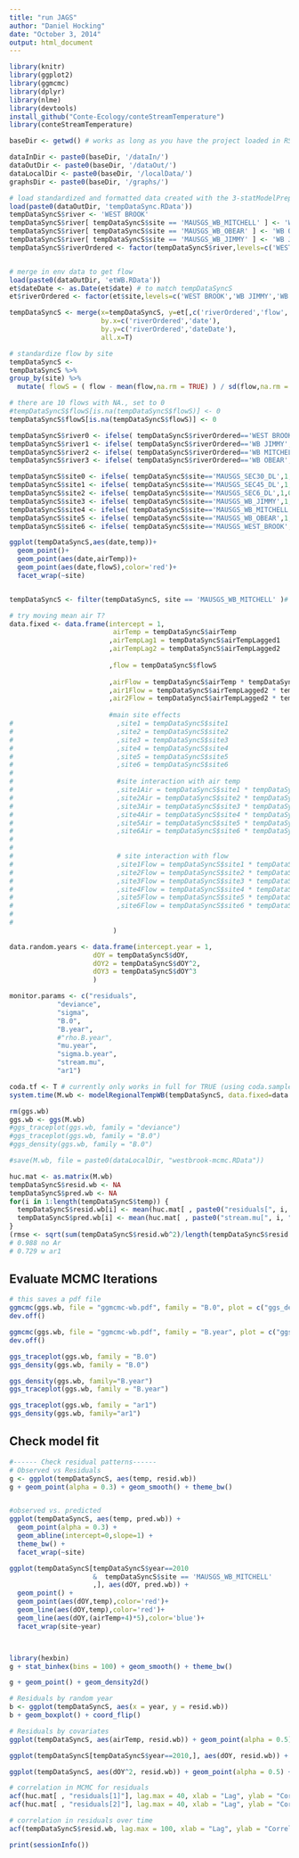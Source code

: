 ```yaml
---
title: "run JAGS"
author: "Daniel Hocking"
date: "October 3, 2014"
output: html_document
---
```


```r
library(knitr)
library(ggplot2)
library(ggmcmc)
library(dplyr)
library(nlme)
library(devtools)
install_github("Conte-Ecology/conteStreamTemperature")
library(conteStreamTemperature)

baseDir <- getwd() # works as long as you have the project loaded in RStudio - does not work for kniting

dataInDir <- paste0(baseDir, '/dataIn/')
dataOutDir <- paste0(baseDir, '/dataOut/')
dataLocalDir <- paste0(baseDir, '/localData/')
graphsDir <- paste0(baseDir, '/graphs/')

# load standardized and formatted data created with the 3-statModelPrep.Rmd script
load(paste0(dataOutDir, 'tempDataSync.RData'))
tempDataSyncS$river <- 'WEST BROOK'
tempDataSyncS$river[ tempDataSyncS$site == 'MAUSGS_WB_MITCHELL' ] <- 'WB MITCHELL' 
tempDataSyncS$river[ tempDataSyncS$site == 'MAUSGS_WB_OBEAR' ] <- 'WB OBEAR' 
tempDataSyncS$river[ tempDataSyncS$site == 'MAUSGS_WB_JIMMY' ] <- 'WB JIMMY' 
tempDataSyncS$riverOrdered <- factor(tempDataSyncS$river,levels=c('WEST BROOK','WB JIMMY','WB MITCHELL','WB OBEAR'), ordered=T)


# merge in env data to get flow
load(paste0(dataOutDir, 'etWB.RData'))
et$dateDate <- as.Date(et$date) # to match tempDataSyncS
et$riverOrdered <- factor(et$site,levels=c('WEST BROOK','WB JIMMY','WB MITCHELL','WB OBEAR'), ordered=T)

tempDataSyncS <- merge(x=tempDataSyncS, y=et[,c('riverOrdered','flow','dateDate')], 
                       by.x=c('riverOrdered','date'),
                       by.y=c('riverOrdered','dateDate'),
                       all.x=T)

# standardize flow by site
tempDataSyncS <- 
tempDataSyncS %>%
group_by(site) %>%
  mutate( flowS = ( flow - mean(flow,na.rm = TRUE) ) / sd(flow,na.rm = TRUE) )

# there are 10 flows with NA., set to 0
#tempDataSyncS$flowS[is.na(tempDataSyncS$flowS)] <- 0
tempDataSyncS$flowS[is.na(tempDataSyncS$flowS)] <- 0
```

```r

tempDataSyncS$river0 <- ifelse( tempDataSyncS$riverOrdered=='WEST BROOK',1,0 ) # not really needed
tempDataSyncS$river1 <- ifelse( tempDataSyncS$riverOrdered=='WB JIMMY',1,0 )
tempDataSyncS$river2 <- ifelse( tempDataSyncS$riverOrdered=='WB MITCHELL',1,0 )
tempDataSyncS$river3 <- ifelse( tempDataSyncS$riverOrdered=='WB OBEAR',1,0 )

tempDataSyncS$site0 <- ifelse( tempDataSyncS$site=='MAUSGS_SEC30_DL',1,0 ) # not really needed
tempDataSyncS$site1 <- ifelse( tempDataSyncS$site=='MAUSGS_SEC45_DL',1,0 )
tempDataSyncS$site2 <- ifelse( tempDataSyncS$site=='MAUSGS_SEC6_DL',1,0 )
tempDataSyncS$site3 <- ifelse( tempDataSyncS$site=='MAUSGS_WB_JIMMY',1,0 )
tempDataSyncS$site4 <- ifelse( tempDataSyncS$site=='MAUSGS_WB_MITCHELL',1,0 )
tempDataSyncS$site5 <- ifelse( tempDataSyncS$site=='MAUSGS_WB_OBEAR',1,0 )
tempDataSyncS$site6 <- ifelse( tempDataSyncS$site=='MAUSGS_WEST_BROOK',1,0 )

```

```r

ggplot(tempDataSyncS,aes(date,temp))+
  geom_point()+
  geom_point(aes(date,airTemp))+
  geom_point(aes(date,flowS),color='red')+
  facet_wrap(~site)



```

```r

tempDataSyncS <- filter(tempDataSyncS, site == 'MAUSGS_WB_MITCHELL' )#'MAUSGS_WEST_BROOK')

```


```r

# try moving mean air T?
data.fixed <- data.frame(intercept = 1,
                          airTemp = tempDataSyncS$airTemp 
                         ,airTempLag1 = tempDataSyncS$airTempLagged1
                         ,airTempLag2 = tempDataSyncS$airTempLagged2
                         
                         ,flow = tempDataSyncS$flowS
                         
                         ,airFlow = tempDataSyncS$airTemp * tempDataSyncS$flowS
                         ,air1Flow = tempDataSyncS$airTempLagged2 * tempDataSyncS$flowS
                         ,air2Flow = tempDataSyncS$airTempLagged2 * tempDataSyncS$flowS
                         
                         #main site effects
#                          ,site1 = tempDataSyncS$site1
#                          ,site2 = tempDataSyncS$site2
#                          ,site3 = tempDataSyncS$site3
#                          ,site4 = tempDataSyncS$site4
#                          ,site5 = tempDataSyncS$site5
#                          ,site6 = tempDataSyncS$site6
#                          
#                          #site interaction with air temp
#                          ,site1Air = tempDataSyncS$site1 * tempDataSyncS$airTemp
#                          ,site2Air = tempDataSyncS$site2 * tempDataSyncS$airTemp
#                          ,site3Air = tempDataSyncS$site3 * tempDataSyncS$airTemp
#                          ,site4Air = tempDataSyncS$site4 * tempDataSyncS$airTemp
#                          ,site5Air = tempDataSyncS$site5 * tempDataSyncS$airTemp
#                          ,site6Air = tempDataSyncS$site6 * tempDataSyncS$airTemp
#                          
#                          
#                          # site interaction with flow
#                          ,site1Flow = tempDataSyncS$site1 * tempDataSyncS$flowS
#                          ,site2Flow = tempDataSyncS$site2 * tempDataSyncS$flowS
#                          ,site3Flow = tempDataSyncS$site3 * tempDataSyncS$flowS
#                          ,site4Flow = tempDataSyncS$site4 * tempDataSyncS$flowS
#                          ,site5Flow = tempDataSyncS$site5 * tempDataSyncS$flowS
#                          ,site6Flow = tempDataSyncS$site6 * tempDataSyncS$flowS
#                          
#                          
                          )

data.random.years <- data.frame(intercept.year = 1, 
                     dOY = tempDataSyncS$dOY, 
                     dOY2 = tempDataSyncS$dOY^2,
                     dOY3 = tempDataSyncS$dOY^3
                     )

monitor.params <- c("residuals",
            "deviance",
            "sigma",
            "B.0",
            "B.year",
            #"rho.B.year",
            "mu.year",
            "sigma.b.year",
            "stream.mu",
            "ar1")

coda.tf <- T # currently only works in full for TRUE (using coda.samples)
system.time(M.wb <- modelRegionalTempWB(tempDataSyncS, data.fixed=data.fixed, data.random.years=data.random.years, n.burn = 1000, n.it = 1000, n.thin = 5, nc = 3, coda = coda.tf, param.list = monitor.params))

rm(ggs.wb)
ggs.wb <- ggs(M.wb)
#ggs_traceplot(ggs.wb, family = "deviance")
#ggs_traceplot(ggs.wb, family = "B.0")
#ggs_density(ggs.wb, family = "B.0")

#save(M.wb, file = paste0(dataLocalDir, "westbrook-mcmc.RData"))

huc.mat <- as.matrix(M.wb)
tempDataSyncS$resid.wb <- NA
tempDataSyncS$pred.wb <- NA
for(i in 1:length(tempDataSyncS$temp)) {
  tempDataSyncS$resid.wb[i] <- mean(huc.mat[ , paste0("residuals[", i, "]")])
  tempDataSyncS$pred.wb[i] <- mean(huc.mat[ , paste0("stream.mu[", i, "]")])
}
(rmse <- sqrt(sum(tempDataSyncS$resid.wb^2)/length(tempDataSyncS$resid.wb)) )
# 0.988 no Ar
# 0.729 w ar1
```

## Evaluate MCMC Iterations
```r


# this saves a pdf file
ggmcmc(ggs.wb, file = "ggmcmc-wb.pdf", family = "B.0", plot = c("ggs_density",  "ggs_traceplot", "ggs_running", "ggs_compare_partial", "ggs_autocorrelation", "ggs_crosscorrelation", "ggs_Rhat", "ggs_geweke", "ggs_caterpillar"))
dev.off()

ggmcmc(ggs.wb, file = "ggmcmc-wb.pdf", family = "B.year", plot = c("ggs_density",  "ggs_traceplot", "ggs_running", "ggs_compare_partial", "ggs_autocorrelation", "ggs_crosscorrelation", "ggs_Rhat", "ggs_geweke", "ggs_caterpillar"))
dev.off()

ggs_traceplot(ggs.wb, family = "B.0")
ggs_density(ggs.wb, family = "B.0")

ggs_density(ggs.wb, family="B.year")
ggs_traceplot(ggs.wb, family = "B.year")

ggs_traceplot(ggs.wb, family = "ar1")
ggs_density(ggs.wb, family="ar1")


```

## Check model fit
```r
#------ Check residual patterns------
# Observed vs Residuals
g <- ggplot(tempDataSyncS, aes(temp, resid.wb)) 
g + geom_point(alpha = 0.3) + geom_smooth() + theme_bw()


#observed vs. predicted
ggplot(tempDataSyncS, aes(temp, pred.wb)) +
  geom_point(alpha = 0.3) + 
  geom_abline(intercept=0,slope=1) + 
  theme_bw() +
  facet_wrap(~site)

ggplot(tempDataSyncS[tempDataSyncS$year==2010  
                     &  tempDataSyncS$site == 'MAUSGS_WB_MITCHELL'
                     ,], aes(dOY, pred.wb)) +
  geom_point() + 
  geom_point(aes(dOY,temp),color='red')+
  geom_line(aes(dOY,temp),color='red')+
  geom_line(aes(dOY,(airTemp+4)*5),color='blue')+
  facet_wrap(site~year)



library(hexbin)
g + stat_binhex(bins = 100) + geom_smooth() + theme_bw()

g + geom_point() + geom_density2d()

# Residuals by random year
b <- ggplot(tempDataSyncS, aes(x = year, y = resid.wb))
b + geom_boxplot() + coord_flip()

# Residuals by covariates
ggplot(tempDataSyncS, aes(airTemp, resid.wb)) + geom_point(alpha = 0.5) + geom_smooth() + theme_bw() + facet_wrap(~site)

ggplot(tempDataSyncS[tempDataSyncS$year==2010,], aes(dOY, resid.wb)) + geom_point(alpha = 0.5) + geom_smooth() + theme_bw()+ facet_grid(site~.)

ggplot(tempDataSyncS, aes(dOY^2, resid.wb)) + geom_point(alpha = 0.5) + geom_smooth() + theme_bw()

# correlation in MCMC for residuals
acf(huc.mat[ , "residuals[1]"], lag.max = 40, xlab = "Lag", ylab = "Correlation", main = "")
acf(huc.mat[ , "residuals[2]"], lag.max = 40, xlab = "Lag", ylab = "Correlation", main = "")

# correlation in residuals over time 
acf(tempDataSyncS$resid.wb, lag.max = 100, xlab = "Lag", ylab = "Correlation", main = "") # huge autocorrelation in the residuals!!!! Adding site might help this to some extent.

```

```r

print(sessionInfo())

```

